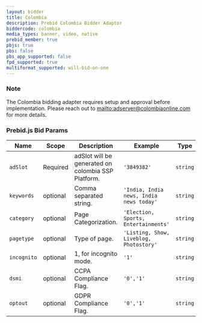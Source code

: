 ```yaml
---
layout: bidder
title: Colombia
description: Prebid Colombia Bidder Adaptor
biddercode: colombia
media_types: banner, video, native
prebid_member: true
pbjs: true
pbs: false
pbs_app_supported: false
fpd_supported: true
multiformat_supported: will-bid-on-one
---
```


### Note

The Colombia bidding adapter requires setup and approval before implementation. Please reach out to [mailto:adserver@colombiaonline.com](adserver@colombiaonline.com) for more details.

### Prebid.js Bid Params


| Name           | Scope    | Description                                              | Example    | Type      |
|----------------|----------|----------------------------------------------------------|------------|-----------|
| `adSlot` | Required | adSlot will be generated on colombia SSP Platform. | `'3849382'`        | `string` |
| `keywords` | optional | Comma separated string. | `'India, India news, India news today'`        | `string` |
| `category` | optional | Page Categorization. | `'Election, Sports, Entertainments'`        | `string` |
| `pagetype` | optional | Type of page. | `'Listing, Show, Liveblog, Photostory'`        | `string` |
| `incognito` | optional | 1, for incognito mode. | `'1'`        | `string` |
| `dsmi` | optional | CCPA Compliance Flag. | `'0','1'`        | `string` |
| `optout` | optional | GDPR Compliance Flag. | `'0','1'`        | `string` |
